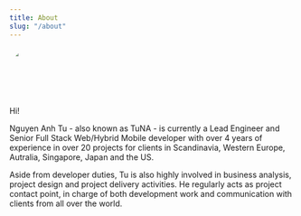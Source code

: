 ```yaml
---
title: About
slug: "/about"
---
```


<div style="width: 90px; height: 90px; border-radius: 50%; overflow: hidden;">
  <img src="./avatar.png" />
</div>

Hi!

Nguyen Anh Tu - also known as TuNA - is currently a Lead Engineer and Senior Full Stack Web/Hybrid Mobile developer with over 4 years of experience in over 20 projects for clients in Scandinavia, Western Europe, Autralia, Singapore, Japan and the US.

Aside from developer duties, Tu is also highly involved in business analysis, project design and project delivery activities. He regularly acts as project contact point, in charge of both development work and communication with clients from all over the world.

